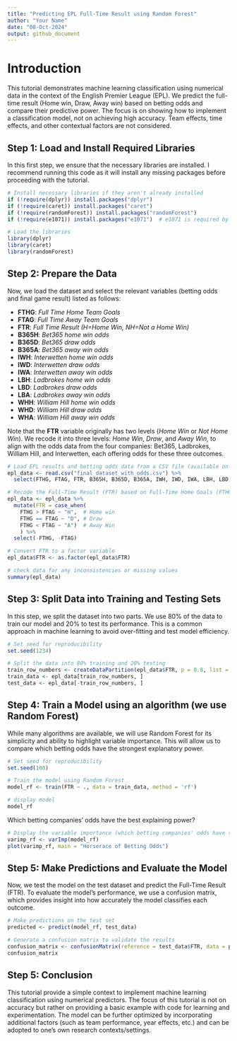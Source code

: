 ```yaml
---
title: "Predicting EPL Full-Time Result using Random Forest"
author: "Your Name"
date: "08-Oct-2024"
output: github_document
---
```


# Introduction

This tutorial demonstrates machine learning classification using numerical data in the context of the English Premier League (EPL). We predict the full-time result (Home win, Draw, Away win) based on betting odds and compare their predictive power. The focus is on showing how to implement a classification model, not on achieving high accuracy. Team effects, time effects, and other contextual factors are not considered.

## Step 1: Load and Install Required Libraries

In this first step, we ensure that the necessary libraries are installed. I recommend running this code as it will install any missing packages before proceeding with the tutorial.

```r
# Install necessary libraries if they aren't already installed
if (!require(dplyr)) install.packages("dplyr")
if (!require(caret)) install.packages("caret")
if (!require(randomForest)) install.packages("randomForest")
if (!require(e1071)) install.packages("e1071")  # e1071 is required by caret

# Load the libraries 
library(dplyr)
library(caret)
library(randomForest)
```

## Step 2: Prepare the Data

Now, we load the dataset and select the relevant variables (betting odds and final game result) listed as follows:

- **FTHG**: *Full Time Home Team Goals*  
- **FTAG**: *Full Time Away Team Goals*  
- **FTR**: *Full Time Result (H=Home Win, NH=Not a Home Win)*  
- **B365H**: *Bet365 home win odds*  
- **B365D**: *Bet365 draw odds*  
- **B365A**: *Bet365 away win odds*  
- **IWH**: *Interwetten home win odds*  
- **IWD**: *Interwetten draw odds*  
- **IWA**: *Interwetten away win odds*  
- **LBH**: *Ladbrokes home win odds*  
- **LBD**: *Ladbrokes draw odds*  
- **LBA**: *Ladbrokes away win odds*  
- **WHH**: *William Hill home win odds*  
- **WHD**: *William Hill draw odds*  
- **WHA**: *William Hill away win odds*

Note that the **FTR** variable originally has two levels (*Home Win* or *Not Home Win*). We recode it into three levels: *Home Win*, *Draw*, and *Away Win*, to align with the odds data from the four companies: Bet365, Ladbrokes, William Hill, and Interwetten, each offering odds for these three outcomes.


```r
# Load EPL results and betting odds data from a CSV file (available on the github repository of this page)
epl_data <- read.csv("final_dataset_with_odds.csv") %>%
  select(FTHG, FTAG, FTR, B365H, B365D, B365A, IWH, IWD, IWA, LBH, LBD, LBA, WHH, WHD, WHA)

# Recode the Full-Time Result (FTR) based on Full-Time Home Goals (FTHG) and Full-Time Away Goals (FTAG)
epl_data <- epl_data %>%
  mutate(FTR = case_when(
    FTHG > FTAG ~ "H",  # Home win
    FTHG == FTAG ~ "D", # Draw
    FTHG < FTAG ~ "A")  # Away Win
    ) %>%
  select(-FTHG, -FTAG)

# Convert FTR to a factor variable
epl_data$FTR <- as.factor(epl_data$FTR)

# check data for any inconsistencies or missing values
summary(epl_data)

```

## Step 3: Split Data into Training and Testing Sets

In this step, we split the dataset into two parts. We use 80% of the data to train our model and 20% to test its performance. This is a common approach in machine learning to avoid over-fitting and test model efficiency.


```r
# Set seed for reproducibility
set.seed(1234)

# Split the data into 80% training and 20% testing
train_row_numbers <- createDataPartition(epl_data$FTR, p = 0.8, list = FALSE)
train_data <- epl_data[train_row_numbers, ]
test_data <- epl_data[-train_row_numbers, ]

```

## Step 4: Train a Model using an algorithm (we use Random Forest)

While many algorithms are available, we will use Random Forest for its simplicity and ability to highlight variable importance. This will allow us to compare which betting odds have the strongest explanatory power.

```r
# Set seed for reproducibility
set.seed(100)

# Train the model using Random Forest
model_rf <- train(FTR ~ ., data = train_data, method = 'rf')

# display model
model_rf

```

Which betting companies' odds have the best explaining power?

```r
# Display the variable importance (which betting companies' odds have the best explaining power?)
varimp_rf <- varImp(model_rf)
plot(varimp_rf, main = "Horserace of Betting Odds")

```


## Step 5: Make Predictions and Evaluate the Model

Now, we test the model on the test dataset and predict the Full-Time Result (FTR). To evaluate the model's performance, we use a confusion matrix, which provides insight into how accurately the model classifies each outcome.

```r
# Make predictions on the test set
predicted <- predict(model_rf, test_data)

# Generate a confusion matrix to validate the results
confusion_matrix <- confusionMatrix(reference = test_data$FTR, data = predicted, mode = 'everything')
confusion_matrix


```

## Step 5: Conclusion

This tutorial provide a simple context to implement machine learning classification using numerical predictors. The focus of this tutorial is not  on accuracy but rather on providing a basic example with code for learning and experimentation. The model can be further optimized by incorporating additional factors (such as team performance, year effects, etc.) and can be adopted to one's own research contexts/settings.


